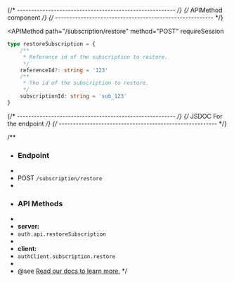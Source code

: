 {/* -------------------------------------------------------- */}
{/* APIMethod component */}
{/* -------------------------------------------------------- */}

<APIMethod
  path="/subscription/restore"
  method="POST"
  requireSession
>
```ts
type restoreSubscription = {
    /**
     * Reference id of the subscription to restore. 
     */
    referenceId?: string = '123'
    /**
     * The id of the subscription to restore. 
     */
    subscriptionId: string = 'sub_123'
}
```
</APIMethod>

{/* -------------------------------------------------------- */}
{/* JSDOC For the endpoint */}
{/* -------------------------------------------------------- */}

/\*\*

- ### Endpoint
-
- POST `/subscription/restore`
-
- ### API Methods
-
- **server:**
- `auth.api.restoreSubscription`
-
- **client:**
- `authClient.subscription.restore`
-
- @see [Read our docs to learn more.](https://better-auth.com/docs/plugins/subscription#api-method-subscription-restore)
  \*/

